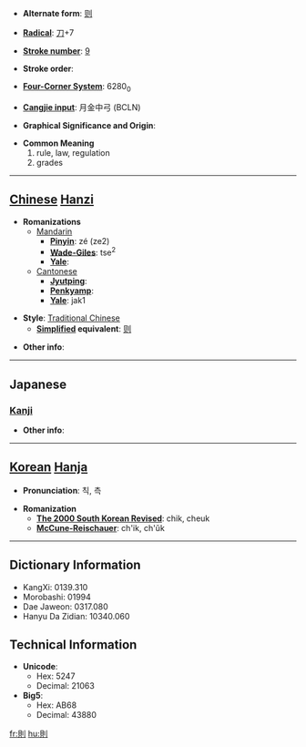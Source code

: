 * '''Alternate form''': [[则]]

* '''[[Wiktionary:Chinese radical index| Radical]]''': [[Wiktionary:Chinese radical index 刀|刀]]+7

* '''[[Wiktionary:Chinese total strokes index|Stroke number]]''': [[Wiktionary:Chinese total strokes index 9|9]]

* '''Stroke order''': 

* '''[[Wiktionary:Chinese four corner index|Four-Corner System]]''': 6280<sub>0</sub>

* '''[[Wiktionary:Chinese Cangjie index|Cangjie input]]''': 月金中弓 (BCLN)

* '''Graphical Significance and Origin''': 

* '''Common Meaning'''
*#rule, law, regulation
*# grades


----

== [[Chinese]] [[Hanzi]] ==

* '''Romanizations'''
** [[Mandarin]]
*** '''[[Pinyin]]''': zé (ze2)
*** '''[[Wade-Giles]]''': tse<sup>2</sup>
*** '''[[Yale]]''': 
**[[Cantonese]]
***'''[[Jyutping]]''':
***'''[[Penkyamp]]''': 
***'''[[Yale]]''': jak1

* '''Style''': [[Traditional Chinese]] 
** '''[[Simplified Chinese|Simplified]] equivalent''': [[则]]

* '''Other info''': 

----

==Japanese==
===[[Kanji]]===
{{kanji|on readings=[[そく]] (soku)|kun readings=[[のり]] (nori), [[のっとる]] (nottoru), [[すなわち]] (sunawachi)}}

* '''Other info''':  

----

== [[Korean]] [[Hanja]] ==

* '''Pronunciation''': 칙, 측

* '''Romanization'''
** '''[[The 2000 South Korean Revised Romanization|The 2000 South Korean Revised]]''': chik, cheuk
** '''[[McCune-Reischauer]]''': ch'ik, ch'ŭk

----

== Dictionary Information ==

* KangXi: 0139.310
* Morobashi: 01994
* Dae Jaweon: 0317.080
* Hanyu Da Zidian: 10340.060

== Technical Information ==

* '''Unicode''':
** Hex: 5247
** Decimal: 21063
* '''Big5''':
** Hex: AB68
** Decimal: 43880

[[fr:則]]
[[hu:則]]